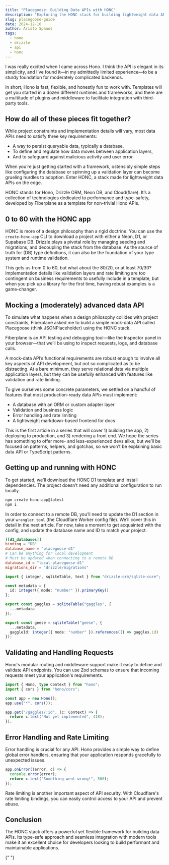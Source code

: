 ```yaml
---
title: "Placegoose: Building Data APIs with HONC"
description: "Exploring the HONC stack for building lightweight data APIs."
slug: placegoose-guide
date: 2024-12-10
author: Aristo Spanos
tags:
  - hono
  - drizzle
  - api
  - honc
---
```



I was really excited when I came across Hono. I think the API is elegant in its simplicity, and I’ve found it—in my admittedly limited experience—to be a sturdy foundation for moderately complicated backends.

In short, Hono is fast, flexible, and honestly fun to work with. Templates will get you started in a dozen different runtimes and frameworks, and there are a multitude of plugins and middleware to facilitate integration with third-party tools.

## How do all of these pieces fit together?

While project constraints and implementation details will vary, most data APIs need to satisfy three key requirements:

- A way to persist queryable data, typically a database,
- To define and regulate how data moves between application layers,
- And to safeguard against malicious activity and user error.

When you’re just getting started with a framework, ostensibly simple steps like configuring the database or spinning up a validation layer can become grueling hurdles to adoption. Enter HONC, a stack made for lightweight data APIs on the edge.

HONC stands for Hono, Drizzle ORM, Neon DB, and Cloud(flare). It’s a collection of technologies dedicated to performance and type-safety, developed by Fiberplane as a template for non-trivial Hono APIs.

## 0 to 60 with the HONC app

HONC is more of a design philosophy than a rigid doctrine. You can use the `create-honc-app` CLI to download a project with either a Neon, D1, or Supabase DB. Drizzle plays a pivotal role by managing seeding and migrations, and decoupling the stack from the database. As the source of truth for (DB) type definitions, it can also be the foundation of your type system and runtime validation.

This gets us from 0 to 60, but what about the 80/20, or at least 70/30? Implementation details like validation layers and rate limiting are too contingent on business requirements to usefully include in a template, but when you pick up a library for the first time, having robust examples is a game-changer.

## Mocking a (moderately) advanced data API

To simulate what happens when a design philosophy collides with project constraints, Fiberplane asked me to build a simple mock-data API called Placegoose (think JSONPlaceholder) using the HONC stack.

Fiberplane is an API testing and debugging tool—like the Inspector panel in your browser—that we’ll be using to inspect requests, logs, and database calls.

A mock-data API’s functional requirements are robust enough to involve all key aspects of API development, but not so complicated as to be distracting. At a bare minimum, they serve relational data via multiple application layers, but they can be usefully enhanced with features like validation and rate limiting.

To give ourselves some concrete parameters, we settled on a handful of features that most production-ready data APIs must implement:

- A database with an ORM or custom adapter layer
- Validation and business logic
- Error handling and rate limiting
- A lightweight markdown-based frontend for docs

This is the first article in a series that will cover 1) building the app, 2) deploying to production, and 3) rendering a front end. We hope the series has something to offer more- and less-experienced devs alike, but we’ll be focused on patterns, helpers, and gotchas, so we won’t be explaining basic data API or TypeScript patterns.

## Getting up and running with HONC

To get started, we’ll download the HONC D1 template and install dependencies. The project doesn’t need any additional configuration to run locally.

```sh
npm create honc-app@latest
npm i
```

In order to connect to a remote DB, you’ll need to update the D1 section in your `wrangler.toml` (the Cloudflare Worker config file). We’ll cover this in detail in the next article. For now, take a moment to get acquainted with the config, and update the database name and ID to match your project.

```toml
[[d1_databases]]
binding = "DB"
database_name = "placegoose-d1"
# Can be anything for local development
# Must be updated when connecting to a remote DB
database_id = "local-placegoose-d1"
migrations_dir = "drizzle/migrations"
```

```typescript
import { integer, sqliteTable, text } from "drizzle-orm/sqlite-core";

const metadata = {
  id: integer({ mode: "number" }).primaryKey()
};

export const gaggles = sqliteTable("gaggles", {
  ...metadata
});

export const geese = sqliteTable("geese", {
  ...metadata,
  gaggleId: integer({ mode: "number" }).references(() => gaggles.id)
});
```

## Validating and Handling Requests

Hono's modular routing and middleware support make it easy to define and validate API endpoints. You can use Zod schemas to ensure that incoming requests meet your application's requirements.

```typescript
import { Hono, type Context } from "hono";
import { cors } from "hono/cors";

const app = new Hono();
app.use("*", cors());

app.get("/gaggles/:id", (c: Context) => {
  return c.text("Not yet implemented", 418);
});
```

## Error Handling and Rate Limiting

Error handling is crucial for any API. Hono provides a simple way to define global error handlers, ensuring that your application responds gracefully to unexpected issues.

```typescript
app.onError((error, c) => {
  console.error(error);
  return c.text("Something went wrong!", 500);
});
```

Rate limiting is another important aspect of API security. With Cloudflare's rate limiting bindings, you can easily control access to your API and prevent abuse.

## Conclusion

The HONC stack offers a powerful yet flexible framework for building data APIs. Its type-safe approach and seamless integration with modern tools make it an excellent choice for developers looking to build performant and maintainable applications.

<LinkCard
  title="Explore More with HONC"
  description="Learn more about building data APIs with the HONC stack."
  href="https://dev.to/fiberplane/placegoose-building-data-apis-with-honc-id8"
/>{" "}
